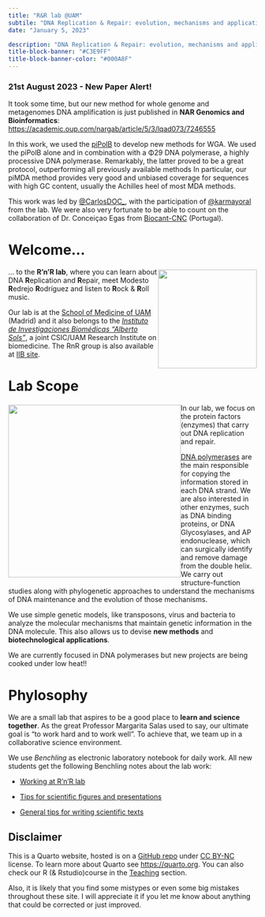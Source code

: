 ```yaml
---
title: "R&R lab @UAM"
subtile: "DNA Replication & Repair: evolution, mechanisms and applications"
date: "January 5, 2023"

description: "DNA Replication & Repair: evolution, mechanisms and applications"
title-block-banner: "#C3E9FF"
title-block-banner-color: "#000A8F"
---
```


::: {.callout-important icon="false"}
### **21st August 2023 - New Paper Alert!**

It took some time, but our new method for whole genome and metagenomes DNA amplification is just published in **NAR Genomics and Bioinformatics**: <https://academic.oup.com/nargab/article/5/3/lqad073/7246555>

In this work, we used the [piPolB](polb.html#pipolb) to develop new methods for WGA. We used the piPolB alone and in combination with a Φ29 DNA polymerase, a highly processive DNA polymerase. Remarkably, the latter proved to be a great protocol, outperforming all previously available methods In particular, our piMDA method provides very good and unbiased coverage for sequences with high GC content, usually the Achilles heel of most MDA methods.


This work was led by [@CarlosDOC_](https://twitter.com/CarlosDOC_), with the participation of  [@karmayoral](https://twitter.com/karmayoral) from the lab. We were also very fortunate to be able to count on the collaboration of Dr. Conceiçao Egas from [Biocant-CNC](https://cnc.uc.pt/en/people/c-egas) (Portugal).
:::

# Welcome...

::: {style="float: right; position: relative; top: -10px; padding: 0px;"}
![](figs/rnr_logo.png){width="200"}
:::

... to the **R'n'R lab**, where you can learn about DNA **R**eplication and **R**epair, meet Modesto **R**edrejo **R**odríguez and listen to **R**ock & **R**oll music. 

Our lab is at the [School of Medicine of UAM](https://www.uam.es/Medicina/Home/1234890379763.htm?language=en) (Madrid) and it also belongs to the [*Instituto de Investigaciones Biomédicas "Alberto Sols"*](https://www.iib.uam.es/portal/), a joint CSIC/UAM Research Institute on biomedicine. The RnR group is also available at [IIB site](https://www.iib.uam.es/portal/investigacion/grupos?p_p_id=APGIportlet_WAR_APIIBportlet_INSTANCE_2Veq&p_p_lifecycle=0&p_p_state=normal&p_p_mode=view&p_p_col_id=column-3&p_p_col_count=1&_APGIportlet_WAR_APIIBportlet_INSTANCE_2Veq_action=detail&_APGIportlet_WAR_APIIBportlet_INSTANCE_2Veq_id=1072&_APGIportlet_WAR_APIIBportlet_INSTANCE_2Veq_idJefe=4072&_APGIportlet_WAR_APIIBportlet_INSTANCE_2Veq_menu=intro).

# Lab Scope



::: {style="float: left; position: relative;  bottom: 12px;padding-right: -10px;margin:0px 0px -20px 0px"}
![](figs/rnr_short.gif){width="350"}
:::
In our lab, we focus on the protein factors (enzymes) that carry out DNA replication and repair.

[DNA polymerases](https://en.wikipedia.org/wiki/DNA_polymerase) are the main responsible for copying the information stored in each DNA strand. We are also interested in other enzymes, such as DNA binding proteins, or DNA Glycosylases, and AP endonuclease, which can surgically identify and remove damage from the double helix. We carry out structure-function studies along with phylogenetic approaches to understand the mechanisms of DNA maintenance and the evolution of those mechanisms.

We use simple genetic models, like transposons, virus and bacteria to analyze the molecular mechanisms that maintain genetic information in the DNA molecule. This also allows us to devise **new methods** and **biotechnological applications**.

We are currently focused in DNA polymerases but new projects are being cooked under low heat!!

# Phylosophy

We are a small lab that aspires to be a good place to **learn and science together**. As the great Professor Margarita Salas used to say, our ultimate goal is "to work hard and to work well". To achieve that, we team up in a collaborative science environment.

We use *Benchling* as electronic laboratory notebook for daily work. All new students get the following Benchling notes about the lab work:

-   [Working at R'n'R lab](https://benchling.com/s/etr-47XutsFffzc1OCM2s2XV?m=slm-x4fOwXnfckdZRqfcxATB)

-   [Tips for scientific figures and presentations](https://benchling.com/s/etr-AI3cNS2xBCsL1PhbPfIp?m=slm-xkMKui8oTcWQvFVzfVXe)

-   [General tips for writing scientific texts](https://benchling.com/s/etr-6IkKCxvY0T50q9lIbdFo?m=slm-XKPTSB4yxT9pDzIk56cr)

::: {.callout-tip icon="true"}
## Disclaimer

This is a Quarto website, hosted is on a [GitHub repo](https://github.com/rnrlab/rnrlab.github.io) under [CC BY-NC](https://creativecommons.org/licenses/by-nc/2.0/) license. To learn more about Quarto see [https://quarto.org](https://quarto.org/). You can also check our R (& Rstudio)course in the [Teaching](teaching.html) section.

Also, it is likely that you find some mistypes or even some big mistakes throughout these site. I will appreciate it if you let me know about anything that could be corrected or just improved.
:::
